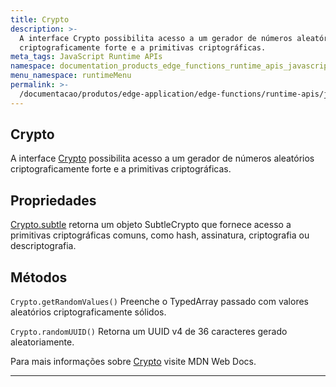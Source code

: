 ```yaml
---
title: Crypto
description: >-
  A interface Crypto possibilita acesso a um gerador de números aleatórios
  criptograficamente forte e a primitivas criptográficas.
meta_tags: JavaScript Runtime APIs
namespace: documentation_products_edge_functions_runtime_apis_javascript_crypto
menu_namespace: runtimeMenu
permalink: >-
  /documentacao/produtos/edge-application/edge-functions/runtime-apis/javascript/crypto/
---
```

## Crypto

A interface [Crypto](https://developer.mozilla.org/en-US/docs/Web/API/Crypto)&nbsp;possibilita acesso a um gerador de números aleatórios criptograficamente forte e a primitivas criptográficas.

## Propriedades

[Crypto.subtle](/pt-br/documentacao/produtos/edge-application/edge-functions/runtime-apis/javascript/subtle-crypto/) retorna um objeto SubtleCrypto que fornece acesso a primitivas criptográficas comuns, como hash, assinatura, criptografia ou descriptografia.

## Métodos

`Crypto.getRandomValues()` Preenche o TypedArray passado com valores aleatórios criptograficamente sólidos.

`Crypto.randomUUID()` Retorna um UUID v4 de 36 caracteres gerado aleatoriamente.

Para mais informações sobre [Crypto](https://developer.mozilla.org/en-US/docs/Web/API/Crypto) visite MDN Web Docs.





---

